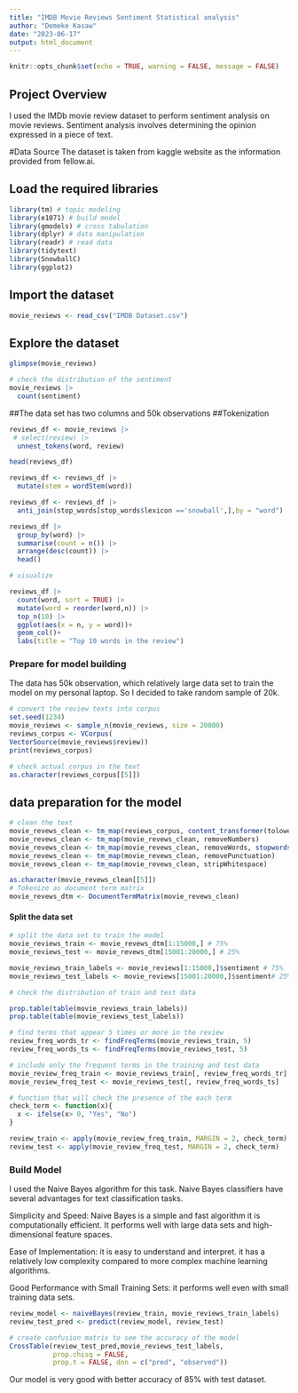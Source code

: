 ```yaml
---
title: "IMDB Movie Reviews Sentiment Statistical analysis"
author: "Demeke Kasaw"
date: "2023-06-17"
output: html_document
---
```


```r
knitr::opts_chunk$set(echo = TRUE, warning = FALSE, message = FALSE)
```

## Project Overview

I used the IMDb movie review dataset to perform sentiment analysis on movie reviews. Sentiment analysis involves determining the opinion expressed in a piece of text.


#Data Source
The dataset is taken from kaggle website as the information provided from fellow.ai.

## Load the required libraries

```r
library(tm) # topic modeling
library(e1071) # build model
library(gmodels) # cross tabulation
library(dplyr) # data manipulation
library(readr) # read data
library(tidytext)
library(SnowballC)
library(ggplot2)
```

## Import the dataset 

```r
movie_reviews <- read_csv("IMDB Dataset.csv")

```

## Explore the dataset

```r
glimpse(movie_reviews)

# check the distribution of the sentiment
movie_reviews |> 
  count(sentiment)
```

##The data set has two columns and 50k observations
##Tokenization

```r

reviews_df <- movie_reviews |> 
 # select(review) |> 
  unnest_tokens(word, review)

head(reviews_df)

reviews_df <- reviews_df |> 
  mutate(stem = wordStem(word))

reviews_df <- reviews_df |> 
  anti_join(stop_words[stop_words$lexicon =='snowball',],by = "word")


```

```r

reviews_df |> 
  group_by(word) |> 
  summarise(count = n()) |> 
  arrange(desc(count)) |> 
  head()

# visualize 

reviews_df |> 
  count(word, sort = TRUE) |> 
  mutate(word = reorder(word,n)) |> 
  top_n(10) |> 
  ggplot(aes(x = n, y = word))+
  geom_col()+
  labs(title = "Top 10 words in the review")
```

### Prepare for model building 
The data has 50k observation, which relatively large data set to train the model on my personal laptop. So I decided to take random sample of 20k. 

```r
# convert the review texts into corpus
set.seed(1234)
movie_reviews <- sample_n(movie_reviews, size = 20000)
reviews_corpus <- VCorpus(
VectorSource(movie_reviews$review))
print(reviews_corpus)

# check actual corpus in the text
as.character(reviews_corpus[[5]])
```

## data preparation for the model

```r
# clean the text 
movie_revews_clean <- tm_map(reviews_corpus, content_transformer(tolower))
movie_revews_clean <- tm_map(movie_revews_clean, removeNumbers)
movie_revews_clean <- tm_map(movie_revews_clean, removeWords, stopwords())
movie_revews_clean <- tm_map(movie_revews_clean, removePunctuation)
movie_revews_clean <- tm_map(movie_revews_clean, stripWhitespace)
```

```r

as.character(movie_revews_clean[[5]])
# Tokenize as document term matrix
movie_revews_dtm <- DocumentTermMatrix(movie_revews_clean)
```

#### Split the data set 

```r
# split the data set to train the model 
movie_reviews_train <- movie_revews_dtm[1:15000,] # 75%
movie_reviews_test <- movie_revews_dtm[15001:20000,] # 25%

movie_reviews_train_labels <- movie_reviews[1:15000,]$sentiment # 75%
movie_reviews_test_labels <- movie_reviews[15001:20000,]$sentiment# 25%

# check the distribution of train and test data 

prop.table(table(movie_reviews_train_labels))
prop.table(table(movie_reviews_test_labels))

# find terms that appear 5 times or more in the review
review_freq_words_tr <- findFreqTerms(movie_reviews_train, 5)
review_freq_words_ts <- findFreqTerms(movie_reviews_test, 5)

# include only the frequent terms in the training and test data
movie_review_freq_train <- movie_reviews_train[, review_freq_words_tr]
movie_review_freq_test <- movie_reviews_test[, review_freq_words_ts]

# function that will check the presence of the each term
check_term <- function(x){
  x <- ifelse(x> 0, "Yes", "No")
}

review_train <- apply(movie_review_freq_train, MARGIN = 2, check_term)
review_test <- apply(movie_review_freq_test, MARGIN = 2, check_term)

```
### Build Model
I used the Naive Bayes algorithm for this task. Naive Bayes classifiers have several advantages for text classification tasks. 

Simplicity and Speed: 
  Naive Bayes is a simple and fast algorithm
  it is computationally efficient. 
  It performs well with large data sets and high-dimensional feature spaces.

Ease of Implementation:
  it is easy to understand and interpret.
  it has a relatively low complexity compared to more complex machine learning algorithms.

Good Performance with Small Training Sets:
it performs well even with small training data sets. 

```r
review_model <- naiveBayes(review_train, movie_reviews_train_labels)
review_test_pred <- predict(review_model, review_test)

# create confusion matrix to see the accuracy of the model
CrossTable(review_test_pred,movie_reviews_test_labels,
           prop.chisq = FALSE,
           prop.t = FALSE, dnn = c("pred", "observed"))
```
Our model is very good with better accuracy of 85% with test dataset. 
